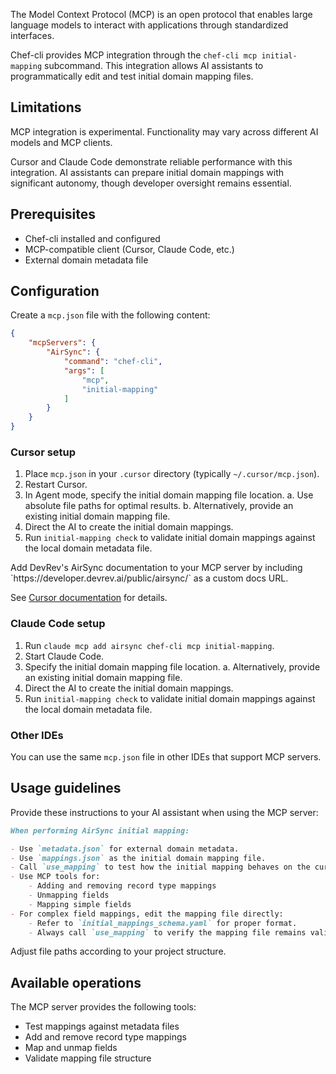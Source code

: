 The Model Context Protocol (MCP) is an open protocol that enables large language models to interact with applications through standardized interfaces.

Chef-cli provides MCP integration through the `chef-cli mcp initial-mapping` subcommand. 
This integration allows AI assistants to programmatically edit and test initial domain mapping files.

## Limitations

<Warning>
MCP integration is experimental. Functionality may vary across different AI models and MCP clients.
</Warning>

Cursor and Claude Code demonstrate reliable performance with this integration. AI assistants can prepare initial domain mappings with significant autonomy, though developer oversight remains essential.

## Prerequisites

- Chef-cli installed and configured
- MCP-compatible client (Cursor, Claude Code, etc.)
- External domain metadata file

## Configuration

Create a `mcp.json` file with the following content:

```json
{
    "mcpServers": {
        "AirSync": {
            "command": "chef-cli",
            "args": [
                "mcp",
                "initial-mapping"
            ]
        }
    }
}
```

### Cursor setup

1. Place `mcp.json` in your `.cursor` directory (typically `~/.cursor/mcp.json`).
2. Restart Cursor.
3. In Agent mode, specify the initial domain mapping file location.
    a. Use absolute file paths for optimal results.
    b. Alternatively, provide an existing initial domain mapping file.
4. Direct the AI to create the initial domain mappings.
5. Run `initial-mapping check` to validate initial domain mappings against the local domain metadata file.

<Tip>
Add DevRev's AirSync documentation to your MCP server by including `https://developer.devrev.ai/public/airsync/` as a custom docs URL.

See [Cursor documentation](https://cursor.com/docs/context/symbols#docs) for details.
</Tip>

### Claude Code setup

1. Run `claude mcp add airsync chef-cli mcp initial-mapping`.
2. Start Claude Code.
3. Specify the initial domain mapping file location.
    a. Alternatively, provide an existing initial domain mapping file.
4. Direct the AI to create the initial domain mappings.
5. Run `initial-mapping check` to validate initial domain mappings against the local domain metadata file.

### Other IDEs

You can use the same `mcp.json` file in other IDEs that support MCP servers.

## Usage guidelines

Provide these instructions to your AI assistant when using the MCP server:

```markdown
When performing AirSync initial mapping:

- Use `metadata.json` for external domain metadata.
- Use `mappings.json` as the initial domain mapping file.
- Call `use_mapping` to test how the initial mapping behaves on the current metadata.
- Use MCP tools for:
    - Adding and removing record type mappings
    - Unmapping fields
    - Mapping simple fields
- For complex field mappings, edit the mapping file directly:
    - Refer to `initial_mappings_schema.yaml` for proper format.
    - Always call `use_mapping` to verify the mapping file remains valid.
```

Adjust file paths according to your project structure.

## Available operations

The MCP server provides the following tools:

- Test mappings against metadata files
- Add and remove record type mappings
- Map and unmap fields
- Validate mapping file structure
